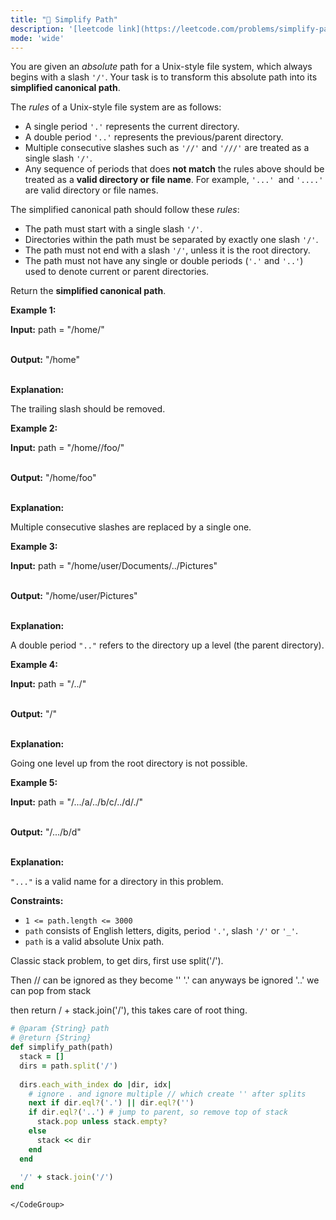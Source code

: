 ```yaml
---
title: "🧀 Simplify Path"
description: '[leetcode link](https://leetcode.com/problems/simplify-path/description/)'
mode: 'wide'
---
```

<Tabs>
  <Tab title="Question" icon="circle-question" iconType="regular">
    <Card>
      <p>You are given an <em>absolute</em> path for a Unix-style file system, which always begins with a slash <code>&#39;/&#39;</code>. Your task is to transform this absolute path into its <strong>simplified canonical path</strong>.</p>  <p>The <em>rules</em> of a Unix-style file system are as follows:</p>  <ul>  <li>A single period <code>&#39;.&#39;</code> represents the current directory.</li>  <li>A double period <code>&#39;..&#39;</code> represents the previous/parent directory.</li>  <li>Multiple consecutive slashes such as <code>&#39;//&#39;</code> and <code>&#39;///&#39;</code> are treated as a single slash <code>&#39;/&#39;</code>.</li>  <li>Any sequence of periods that does <strong>not match</strong> the rules above should be treated as a <strong>valid directory or</strong> <strong>file </strong><strong>name</strong>. For example, <code>&#39;...&#39; </code>and <code>&#39;....&#39;</code> are valid directory or file names.</li> </ul>  <p>The simplified canonical path should follow these <em>rules</em>:</p>  <ul>  <li>The path must start with a single slash <code>&#39;/&#39;</code>.</li>  <li>Directories within the path must be separated by exactly one slash <code>&#39;/&#39;</code>.</li>  <li>The path must not end with a slash <code>&#39;/&#39;</code>, unless it is the root directory.</li>  <li>The path must not have any single or double periods (<code>&#39;.&#39;</code> and <code>&#39;..&#39;</code>) used to denote current or parent directories.</li> </ul>  <p>Return the <strong>simplified canonical path</strong>.</p>   <p><strong class="example">Example 1:</strong></p>  <div class="example-block"> <p><strong>Input:</strong> <span class="example-io">path = &quot;/home/&quot;</span></p>  <p><br/> <strong>Output:</strong> <span class="example-io">&quot;/home&quot;</span></p>  <p><br/> <strong>Explanation:</strong></p>  <p>The trailing slash should be removed.</p> </div>  <p><strong class="example">Example 2:</strong></p>  <div class="example-block"> <p><strong>Input:</strong> <span class="example-io">path = &quot;/home//foo/&quot;</span></p>  <p><br/> <strong>Output:</strong> <span class="example-io">&quot;/home/foo&quot;</span></p>  <p><br/> <strong>Explanation:</strong></p>  <p>Multiple consecutive slashes are replaced by a single one.</p> </div>  <p><strong class="example">Example 3:</strong></p>  <div class="example-block"> <p><strong>Input:</strong> <span class="example-io">path = &quot;/home/user/Documents/../Pictures&quot;</span></p>  <p><br/> <strong>Output:</strong> <span class="example-io">&quot;/home/user/Pictures&quot;</span></p>  <p><br/> <strong>Explanation:</strong></p>  <p>A double period <code>&quot;..&quot;</code> refers to the directory up a level (the parent directory).</p> </div>  <p><strong class="example">Example 4:</strong></p>  <div class="example-block"> <p><strong>Input:</strong> <span class="example-io">path = &quot;/../&quot;</span></p>  <p><br/> <strong>Output:</strong> <span class="example-io">&quot;/&quot;</span></p>  <p><br/> <strong>Explanation:</strong></p>  <p>Going one level up from the root directory is not possible.</p> </div>  <p><strong class="example">Example 5:</strong></p>  <div class="example-block"> <p><strong>Input:</strong> <span class="example-io">path = &quot;/.../a/../b/c/../d/./&quot;</span></p>  <p><br/> <strong>Output:</strong> <span class="example-io">&quot;/.../b/d&quot;</span></p>  <p><br/> <strong>Explanation:</strong></p>  <p><code>&quot;...&quot;</code> is a valid name for a directory in this problem.</p> </div>   <p><strong>Constraints:</strong></p>  <ul>  <li><code>1 &lt;= path.length &lt;= 3000</code></li>  <li><code>path</code> consists of English letters, digits, period <code>&#39;.&#39;</code>, slash <code>&#39;/&#39;</code> or <code>&#39;_&#39;</code>.</li>  <li><code>path</code> is a valid absolute Unix path.</li> </ul> 
    </Card>
  </Tab>
  <Tab title="Solution" icon="lightbulb" iconType="regular" >
    <Card>
      Classic stack problem, to get dirs, first use split('/').

Then // can be ignored as they become ''
'.' can anyways be ignored
'..' we can pop from stack

then return / + stack.join('/'), this takes care of root thing.
</Card>
  <Expandable title="code">
    <CodeGroup dropdown>
```ruby title="Simplify Path" lines
# @param {String} path
# @return {String}
def simplify_path(path)
  stack = []
  dirs = path.split('/')
  
  dirs.each_with_index do |dir, idx|
    # ignore . and ignore multiple // which create '' after splits
    next if dir.eql?('.') || dir.eql?('') 
    if dir.eql?('..') # jump to parent, so remove top of stack
      stack.pop unless stack.empty?
    else
      stack << dir
    end
  end
  
  '/' + stack.join('/')
end
```
    </CodeGroup>
  </Expandable>
  </Tab>
</Tabs>